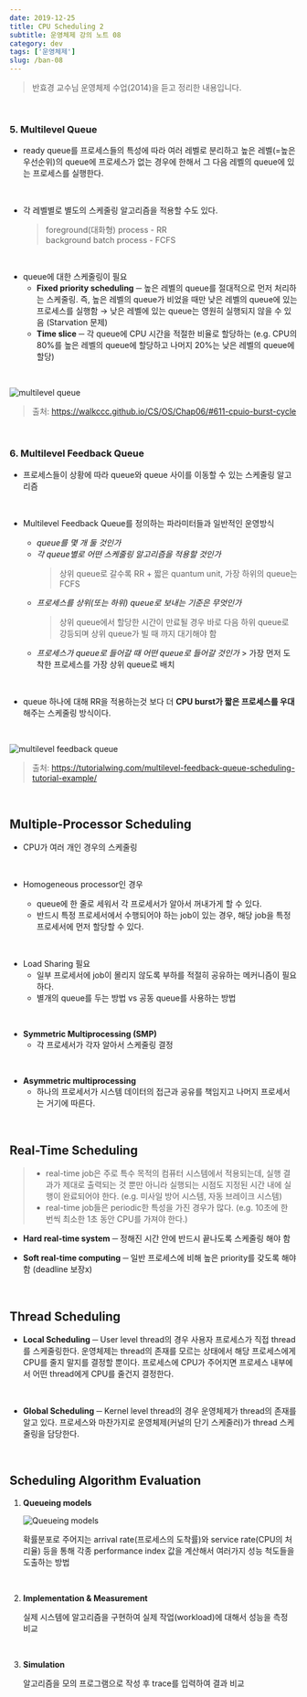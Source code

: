 ```yaml
---
date: 2019-12-25
title: CPU Scheduling 2
subtitle: 운영체제 강의 노트 08
category: dev
tags: ['운영체제']
slug: /ban-08
---
```


> 반효경 교수님 운영체제 수업(2014)을 듣고 정리한 내용입니다.

<br />

### 5. Multilevel Queue

- ready queue를 프로세스들의 특성에 따라 여러 레벨로 분리하고 높은 레벨(=높은 우선순위)의 queue에 프로세스가 없는 경우에 한해서 그 다음 레벨의 queue에 있는 프로세스를 실행한다.

<br />

- 각 레벨별로 별도의 스케줄링 알고리즘을 적용할 수도 있다.

  > foreground(대화형) process - RR<br />background batch process - FCFS

<br />

- queue에 대한 스케줄링이 필요
  - **Fixed priority scheduling** ─ 높은 레벨의 queue를 절대적으로 먼저 처리하는 스케줄링. 즉, 높은 레벨의 queue가 비었을 때만 낮은 레벨의 queue에 있는 프로세스를 실행함 → 낮은 레벨에 있는 queue는 영원히 실행되지 않을 수 있음 (Starvation 문제)
  - **Time slice** ─ 각 queue에 CPU 시간을 적절한 비율로 할당하는 (e.g. CPU의 80%를 높은 레벨의 queue에 할당하고 나머지 20%는 낮은 레벨의 queue에 할당)

<br />

![multilevel queue](./8-1.png)

> 출처: https://walkccc.github.io/CS/OS/Chap06/#611-cpuio-burst-cycle

<br />

### 6. Multilevel Feedback Queue

- 프로세스들이 상황에 따라 queue와 queue 사이를 이동할 수 있는 스케줄링 알고리즘

<br />

- Multilevel Feedback Queue를 정의하는 파라미터들과 일반적인 운영방식

  - _queue를 몇 개 둘 것인가_
  - _각 queue별로 어떤 스케줄링 알고리즘을 적용할 것인가_
    > 상위 queue로 갈수록 RR + 짧은 quantum unit, 가장 하위의 queue는 FCFS
  - _프로세스를 상위(또는 하위) queue로 보내는 기준은 무엇인가_
    > 상위 queue에서 할당한 시간이 만료될 경우 바로 다음 하위 queue로 강등되며 상위 queue가 빌 때 까지 대기해야 함
  - _프로세스가 queue로 들어갈 때 어떤 queue로 들어갈 것인가_ > 가장 먼저 도착한 프로세스를 가장 상위 queue로 배치

<br />

- queue 하나에 대해 RR을 적용하는것 보다 더 **CPU burst가 짧은 프로세스를 우대**해주는 스케줄링 방식이다.

<br />

![multilevel feedback queue](./8-2.png)

> 출처: https://tutorialwing.com/multilevel-feedback-queue-scheduling-tutorial-example/

<br />

## Multiple-Processor Scheduling

- CPU가 여러 개인 경우의 스케줄링

  <br />

- Homogeneous processor인 경우
  - queue에 한 줄로 세워서 각 프로세서가 알아서 꺼내가게 할 수 있다.
  - 반드시 특정 프로세서에서 수행되어야 하는 job이 있는 경우, 해당 job을 특정 프로세서에 먼저 할당할 수 있다.

<br />

- Load Sharing 필요
  - 일부 프로세서에 job이 몰리지 않도록 부하를 적절히 공유하는 메커니즘이 필요하다.
  - 별개의 queue를 두는 방법 vs 공동 queue를 사용하는 방법

<br />

- **Symmetric Multiprocessing (SMP)**
  - 각 프로세서가 각자 알아서 스케줄링 결정

<br />

- **Asymmetric multiprocessing**
  - 하나의 프로세서가 시스템 데이터의 접근과 공유를 책임지고 나머지 프로세서는 거기에 따른다.

<br />

## Real-Time Scheduling

> - real-time job은 주로 특수 목적의 컴퓨터 시스템에서 적용되는데, 실행 결과가 제대로 출력되는 것 뿐만 아니라 실행되는 시점도 지정된 시간 내에 실행이 완료되어야 한다. (e.g. 미사일 방어 시스템, 자동 브레이크 시스템)
> - real-time job들은 periodic한 특성을 가진 경우가 많다. (e.g. 10초에 한 번씩 최소한 1초 동안 CPU를 가져야 한다.)

- **Hard real-time system** ─ 정해진 시간 안에 반드시 끝나도록 스케줄링 해야 함

- **Soft real-time computing** ─ 일반 프로세스에 비해 높은 priority를 갖도록 해야 함 (deadline 보장x)

<br />

## Thread Scheduling

- **Local Scheduling** ─ User level thread의 경우 사용자 프로세스가 직접 thread를 스케줄링한다. 운영체제는 thread의 존재를 모르는 상태에서 해당 프로세스에게 CPU를 줄지 말지를 결정할 뿐이다. 프로세스에 CPU가 주어지면 프로세스 내부에서 어떤 thread에게 CPU를 줄건지 결정한다.

<br />

- **Global Scheduling** ─ Kernel level thread의 경우 운영체제가 thread의 존재를 알고 있다. 프로세스와 마찬가지로 운영체제(커널의 단기 스케줄러)가 thread 스케줄링을 담당한다.

<br />

## Scheduling Algorithm Evaluation

1. **Queueing models**

   ![Queueing models](./8-3.png)

   확률분포로 주어지는 arrival rate(프로세스의 도착률)와 service rate(CPU의 처리율) 등을 통해 각종 performance index 값을 계산해서 여러가지 성능 척도들을 도출하는 방법

<br />

2. **Implementation & Measurement**

   실제 시스템에 알고리즘을 구현하여 실제 작업(workload)에 대해서 성능을 측정 비교

<br />

3. **Simulation**

   알고리즘을 모의 프로그램으로 작성 후 trace를 입력하여 결과 비교
